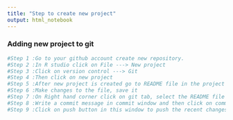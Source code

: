 ```yaml
---
title: "Step to create new project"
output: html_notebook
---
```


### Adding new project to git



```r
#Step 1 :Go to your github account create new repository.
#Step 2 :In R studio click on File ---> New project
#Step 3 :Click on version control ---> Git
#Step 4 :Then click on new project
#Step 5 :After new project is created go to README file in the project
#Step 6 :Make changes to the file, save it
#Step 7 :On Right hand corner click on git tab, select the README file and then click on commit
#Step 8 :Write a commit message in commit window and then click on commit.
#Step 9 :Click on push button in this window to push the recent changes to the Github
```

